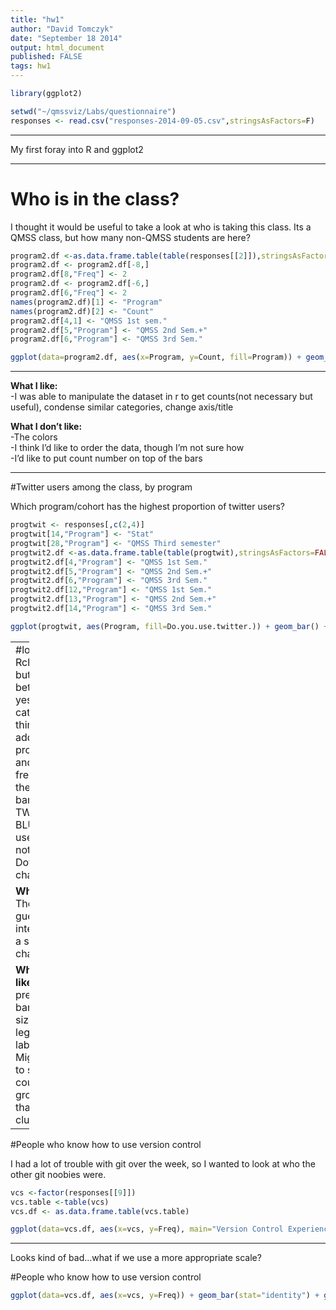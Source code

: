 ```yaml
---
title: "hw1"
author: "David Tomczyk"
date: "September 18 2014"
output: html_document
published: FALSE
tags: hw1
---
```

```r

library(ggplot2)

setwd("~/qmssviz/Labs/questionnaire")
responses <- read.csv("responses-2014-09-05.csv",stringsAsFactors=F)
```
---

My first foray into R and ggplot2

---

# Who is in the class?

I thought it would be useful to take a look at who is taking this class. Its a QMSS class, but how many non-QMSS students are here?


```r

program2.df <-as.data.frame.table(table(responses[[2]]),stringsAsFactors=FALSE)
program2.df <- program2.df[-8,]
program2.df[8,"Freq"] <- 2
program2.df <- program2.df[-6,]
program2.df[6,"Freq"] <- 2
names(program2.df)[1] <- "Program"
names(program2.df)[2] <- "Count"
program2.df[4,1] <- "QMSS 1st sem."
program2.df[5,"Program"] <- "QMSS 2nd Sem.+"
program2.df[6,"Program"] <- "QMSS 3rd Sem."

ggplot(data=program2.df, aes(x=Program, y=Count, fill=Program)) + geom_bar(stat="identity")+guides(fill=FALSE)+ggtitle("Class Make Up")

```
---

**What I like:**  
-I was able to manipulate the dataset in r to get counts(not necessary but useful), condense similar categories, change axis/title

**What I don't like:**  
-The colors  
-I think I'd like to order the data, though I'm not sure how  
-I'd like to put count number on top of the bars

---

#Twitter users among the class, by program

Which program/cohort has the highest proportion of twitter users?

```r

progtwit <- responses[,c(2,4)]
progtwit[14,"Program"] <- "Stat"
progtwit[28,"Program"] <- "QMSS Third semester"
progtwit2.df <-as.data.frame.table(table(progtwit),stringsAsFactors=FALSE)
progtwit2.df[4,"Program"] <- "QMSS 1st Sem."
progtwit2.df[5,"Program"] <- "QMSS 2nd Sem.+"
progtwit2.df[6,"Program"] <- "QMSS 3rd Sem."
progtwit2.df[12,"Program"] <- "QMSS 1st Sem."
progtwit2.df[13,"Program"] <- "QMSS 2nd Sem.+"
progtwit2.df[14,"Program"] <- "QMSS 3rd Sem."

ggplot(progtwit, aes(Program, fill=Do.you.use.twitter.)) + geom_bar() + ggtitle("Twitter Users by Program")

```
---
#look into Rcharts, have a button to switch between yes/no's in each category. Also think about adding proportions and/or frequency to the top of the bars. USE TWITTER BLUE(for users)/GREY(for not)! Consider: Dot plot, not bar chart

**What I like:**  
-The colors, I guess  
-More interesting than a simple bar chart

**What I don't like:**  
-Still a pretty simple bar chart  
-The sizes of the legend/axis labels/title  
-Might be useful to see specific count within bar groups, though that might look cluttered  

---

#People who know how to use version control

I had a lot of trouble with git over the week, so I wanted to look at who the other git noobies were.

``` r

vcs <-factor(responses[[9]])
vcs.table <-table(vcs)
vcs.df <- as.data.frame.table(vcs.table)

ggplot(data=vcs.df, aes(x=vcs, y=Freq), main="Version Control Experience") + geom_bar(stat="identity") + ggtitle("Experience With Version Control")

```
----
Looks kind of bad...what if we use a more appropriate scale?

#People who know how to use version control

``` r

ggplot(data=vcs.df, aes(x=vcs, y=Freq)) + geom_bar(stat="identity") + ggtitle("Experience With Version Control")

```